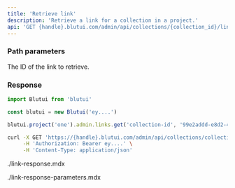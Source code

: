 ```yaml
---
title: 'Retrieve link'
description: 'Retrieve a link for a collection in a project.'
api: 'GET {handle}.blutui.com/admin/api/collections/{collection_id}/links/{id}'
---
```


### Path parameters

<Parameter name="id" type="string" required="true">
The ID of the link to retrieve.
</Parameter>

### Response

```ts tab="Node.js">
import Blutui from 'blutui'

const blutui = new Blutui('ey....')

blutui.project('one').admin.links.get('collection-id', '99e2addd-e8d2-45c3-8184-fbcae8a6cf29')
```

```bash tab="cURL">
curl -X GET 'https://{handle}.blutui.com/admin/api/collections/collections-id/links/99e2addd-e8d2-45c3-8184-fbcae8a6cf29' \
     -H 'Authorization: Bearer ey....' \
     -H 'Content-Type: application/json'
```

<include>./link-response.mdx</include>

<include>./link-response-parameters.mdx</include>
